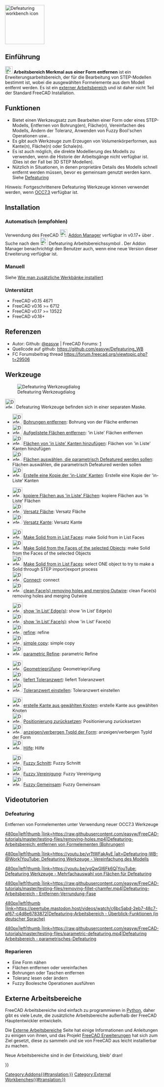 <languages/>
[[Image:Defeaturing_workbench_icon.svg|thumb|128px|Defeaturing workbench icon]]

<span id="Introduction"></span>
==Einführung==

{{TOCright}}

[[File:Defeaturing_workbench_icon.svg|24px]] '''Arbeitsbereich Merkmal aus einer Form entfernen''' ist ein Erweiterungsarbeitsbereich, der für die Bearbeitung von STEP-Modellen bestimmt ist, wobei die ausgewählten Formelemente aus dem Modell entfernt werden. Es ist ein [[External_workbenches/de|externer Arbeitsbereich]] und ist daher nicht Teil der Standard FreeCAD Installation.  

<span id="Features"></span>
==Funktionen==

* Bietet einen Werkzeugsatz zum Bearbeiten einer Form oder eines STEP-Modells, Entfernen von Bohrung(en), Fläche(n), Vereinfachen des Modells, Ändern der Toleranz, Anwenden von Fuzzy Bool'schen Operationen usw...
* Es gibt auch Werkzeuge zum Erzeugen von Volumenkörperformen, aus Kante(n), Fläche(n) oder Schale(n). 
* Es ist auch möglich, die direkte Modellierung des Modells zu verwenden, wenn die Historie der Arbeitsgänge nicht verfügbar ist. (Dies ist der Fall bei 3D STEP Modellen).
* Nützlich in Situationen, in denen proprietäre Details des Modells schnell entfernt werden müssen, bevor es gemeinsam genutzt werden kann. Siehe [[Defeaturing/de|Defeaturing]]

Hinweis: Fortgeschrittenere Defeaturing Werkzeuge können verwendet werden, wenn [[OpenCASCADE|OCC7.3]] verfügbar ist.

==Installation==

<span id="Automatic_(recommended)"></span>
===Automatisch (empfohlen) ===

Verwendung des FreeCAD [[Image:AddonManager.svg|24px]] [[Std AddonMgr/de|Addon Manager]] verfügbar in v0.17+ über {{MenuCommand|Werkzeuge → Addon Manager}}. Suche nach dem [[File:Defeaturing_workbench_icon.svg|24px]] Defeaturing Arbeitsbereichssymbol . Der Addon Manager benachrichtigt den Benutzer auch, wenn eine neue Version dieser Erweiterung verfügbar ist.

<span id="Manually"></span>
=== Manuell ===

Siehe [[How to install additional workbenches/de|Wie man zusätzliche Werkbänke installiert]]

<span id="Supports"></span>
=== Unterstützt ===

* FreeCAD v0.15 4671  
* FreeCAD v0.16 >= 6712  
* FreeCAD v0.17 >= 13522
* FreeCAD v0.18+

<span id="References"></span>
== Referenzen ==

* Autor: Github: [https://github.com/easyw @easyw] | FreeCAD Forums: [https://forum.freecad.org/viewtopic.php?f=9&t=29506]
* Quellcode auf github: https://github.com/easyw/Defeaturing_WB
* FC Forumsbeitrag thread https://forum.freecad.org/viewtopic.php?t=29506

<span id="Tools"></span>
==Werkzeuge==

[[File:Defeaturing_WB.png|right|Defeaturing Werkzeugdialog]]

[[Image:Defeaturing_Tools.svg|32px]] Defeaturing Werkzeuge befinden sich in einer separaten Maske.

* [[Image:DefeatWB_Tools_rmv_hole.png|32px]] [[DefeatWB_Tools_rmv_hole/de|Bohrungen entfernen]]: Bohrung von der Fläche entfernen
* [[Image:DefeatWB_Tools_rmv_listed_Faces.png|32px]] [[DefeatWB_Tools_rmv_listed_Faces/de|Aufgelistete Flächen entfernen]]: 'in Liste' Flächen entfernen
* [[Image:DefeatWB_Tools_add_Faces_listed_Edges.png|32px]] [[DefeatWB_Tools_add_Faces_listed_Edges/de|Flächen von 'in Liste' Kanten hinzufügen]]: Flächen von 'in Liste' Kanten hinzufügen
* [[Image:DefeatWB_Tools_select_Faces_Param_Defeat.png|32px]] [[DefeatWB_Tools_select_Faces_Param_Defeat/de|Flächen auswählen, die parametrisch Defeatured werden sollen]]: Flächen auswählen, die parametrisch Defeatured werden sollen
* [[Image:DefeatWB_Tools_create_copy_listed_edges.png|32px]] [[DefeatWB_Tools_create_copy_listed_edges/de|Erstelle eine Kopie der 'in-Liste' Kanten]]: Erstelle eine Kopie der 'in-Liste' Kanten 


* [[Image:DefeatWB_Tools_copy_Faces_listed_faces.png|32px]] [[DefeatWB_Tools_copy_Faces_listed_faces/de|kopiere Flächen aus 'in Liste' Flächen]]: kopiere Flächen aus 'in Liste' Flächen
* [[Image:DefeatWB_Tools_offset face.png|32px]] [[DefeatWB_Tools_offset face/de| Versatz Fläche]]: Versatz Fläche 
* [[Image:DefeatWB_Tools_offset edge.png|32px]] [[DefeatWB_Tools_offset edge/de|Versatz Kante]]: Versatz Kante 


<div lang="en" dir="ltr" class="mw-content-ltr">
* [[Image:DefeatWB_Tools_make_solid_listed_faces.png|32px]] [[DefeatWB_Tools_make_solid_listed_faces|Make Solid from in List Faces]]: make Solid from in List Faces
* [[Image:DefeatWB_Tools_make_solid_faces_selected_objects.png|32px]] [[DefeatWB_Tools_make_solid_faces_selected_objects|Make Solid from the Faces of the selected Objects]]: make Solid from the Faces of the selected Objects
* [[Image:DefeatWB_Tools_select_one_object_2_make_solid_step_proc.png|32px]] [[DefeatWB_Tools_select_one_object_2_make_solid_step_proc|Make Solid from in List Faces]]: select ONE object to try to make a Solid through STEP import/export process
* [[Image:DefeatWB_Tools_Connect.png|32px]] [[DefeatWB_Tools_Connect|Connect]]: connect
* [[Image:DefeatWB_Tools_clean_face_rmv_holes.png|32px]] [[DefeatWB_Tools_clean_face_rmv_holes|clean Face(s) removing holes and merging Outwire]]: clean Face(s) removing holes and merging Outwire
</div>


<div lang="en" dir="ltr" class="mw-content-ltr">
* [[Image:DefeatWB_Tools_show_listed_edges.png|32px]] [[DefeatWB_Tools_show_listed_edges|show 'in List‘ Edge(s)]]: show 'in List‘ Edge(s)
* [[Image:DefeatWB_Tools_show_listed_faces.png|32px]] [[DefeatWB_Tools_show_listed_faces|show 'in List‘ Face(s)]]: show 'in List‘ Face(s)
* [[Image:DefeatWB_Tools_refine.png|32px]] [[DefeatWB_Tools_refine|refine]]: refine
* [[Image:DefeatWB_Tools_simple_copy.png|32px]] [[DefeatWB_Tools_simple_copy|simple copy]]: simple copy
* [[Image:DefeatWB_Tools_parametric_refine.png|32px]] [[DefeatWB_Tools_parametric_refine|parametric Refine]]: parametric Refine
</div>


* [[Image:DefeatWB_Tools_geometry_check.png|32px]] [[DefeatWB_Tools_geometry_check/de|Geometrieprüfung]]: Geometrieprüfung
* [[Image:DefeatWB_Tools_get_Tolerance_value.png|32px]] [[DefeatWB_Tools_get_Tolerance_value/de|liefert Toleranzwert]]: liefert Toleranzwert
* [[Image:DefeatWB_Tools_set_Tolerance_value.png|32px]] [[DefeatWB_Tools_set_Tolerance_value/de|Toleranzwert einstellen]]: Toleranzwert einstellen


* [[Image:DefeatWB_Tools_make_edges_selected_vertexes.png|32px]] [[DefeatWB_Tools_make_edges_selected_vertexes/de|erstelle Kante aus gewählten Knoten]]: erstelle Kante aus gewählten Knoten
* [[Image:DefeatWB_Tools_reset_placement.png|32px]] [[DefeatWB_Tools_reset_placement/de|Positionierung zurücksetzen]]: Positionierung zurücksetzen
* [[Image:DefeatWB_Tools_show_hide_typeId_shape.png|32px]] [[DefeatWB_Tools_show_hide_typeId_shape/de|anzeigen/verbergen TypId der Form]]: anzeigen/verbergen TypId der Form
* [[Image:DefeatWB_Tools_help.png|32px]] [[DefeatWB_Tools_help/de|Hilfe]]: Hilfe


* [[Image:DefeatWB_Tools_Fuzzy_Cut.png|32px]] [[DefeatWB_Tools_Fuzzy_Cut/de|Fuzzy Schnitt]]: Fuzzy Schnitt
* [[Image:DefeatWB_Tools_Fuzzy_Union.png|32px]] [[DefeatWB_Tools_Fuzzy_Union/de|Fuzzy Vereinigung]]: Fuzzy Vereinigung
* [[Image:DefeatWB_Tools_Fuzzy_Common.png|32px]] [[DefeatWB_Tools_Fuzzy_Common/de|Fuzzy Gemeinsam]]: Fuzzy Gemeinsam

<span id="Video_Tutorials"></span>
== Videotutorien ==

=== Defeaturing ===
Entfernen von Formelementen unter Verwendung neuer OCC7.3 Werkzeuge

[[Image:Defeaturing-WB-@Work_v3.png|480px|left|thumb |link=https://raw.githubusercontent.com/easyw/FreeCAD-tutorials/master/testing-files/removing-holes.mp4|Defeaturing-Arbeitsbereich: entfernen von Formelementen (Bohrungen)]]

[[Image:Defeaturing-WB-@Work_v1.png|480px|left|thumb |link=https://youtu.be/yrTtWFakAyE |alt=Defeaturing-WB-@Work|YouTube: Defeaturing Werkzeuge - Vereinfachung des Modells]]

[[Image:Defeaturing-WB-@Work_v2.png|480px|left|thumb |link=https://youtu.be/vgQwGI6Fk6Q|YouTube: Defeaturing Werkzeuge - Mehrfachauswahl von Flächen für Defeaturing]]

[[Image:Defeaturing-WB-@Work_v4.png|480px|left|thumb |link=https://raw.githubusercontent.com/easyw/FreeCAD-tutorials/master/testing-files/removing-fillet-chamfer.mp4|Defeaturing-Arbeitsbereich - Entfernen-Verrundung-Fase]]

[[Image:Defeaturing-WB-@Work_v5.png|480px|left|thumb |link=https://peertube.mastodon.host/videos/watch/c6bc5abd-2eb7-48c7-af67-c4d8e6783872|Defeaturing-Arbeitsbereich - Überblick-Funktionen (in deutscher Sprache)]]

[[Image:Defeaturing-WB-@Work_v6.png|480px|left|thumb |link=https://raw.githubusercontent.com/easyw/FreeCAD-tutorials/master/testing-files/parametric-defeaturing.mp4|Defeaturing Arbeitsbereich - parametrisches-Defeaturing]]
{{clear}}

=== Reparieren ===
* Eine Form nähen 
* Flächen entfernen oder vereinfachen
* Bohrungen oder Taschen entfernen
* Toleranz lesen oder ändern
* Fuzzy Boolesche Operationen ausführen

<span id="External_workbenches"></span>
== Externe Arbeitsbereiche ==

FreeCAD Arbeitsbereiche sind einfach zu programmieren in [[Python/de|Python]], daher gibt es viele Leute, die zusätzliche Arbeitsbereiche außerhalb der FreeCAD Hauptentwickler entwickeln.

Die [[External workbenches/de|Externe Arbeitsbereiche]] Seite hat einige Informationen und Anleitungen zu einigen von ihnen, und das Projekt [https://github.com/FreeCAD/FreeCAD-addons FreeCAD Erweiterungen] hat sich zum Ziel gesetzt, diese zu sammeln und sie von FreeCAD aus leicht installierbar zu machen.

Neue Arbeitsbereiche sind in der Entwicklung, bleib' dran!

{{Userdocnavi{{#translation:}}}}
[[Category:Addons{{#translation:}}]]
[[Category:External Workbenches{{#translation:}}]]
{{clear}}